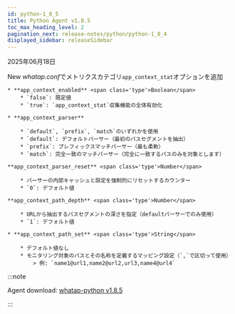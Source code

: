 ```yaml
---
id: python-1_8_5
title: Python Agent v1.8.5
toc_max_heading_level: 2
pagination_next: release-notes/python/python-1_8_4
displayed_sidebar: releaseSidebar
---
```


2025年06月18日

<Status priority='1'>New</Status> *whatap.conf*でメトリクスカテゴリ`app_context_stat`オプションを追加
    
    * **app_context_enabled** <span class='type'>Boolean</span>
        * `false`: 既定値
        * `true`: `app_context_stat`収集機能の全体有効化
    
    * **app_context_parser**

```
    * `default`, `prefix`, `match`のいずれかを使用
    * `default`: デフォルトパーサー（最初のパスセグメントを抽出）
    * `prefix`: プレフィックスマッチパーサー（最も柔軟）
    * `match`: 完全一致のマッチパーサー（完全に一致するパスのみを対象とします）

**app_context_parser_reset** <span class='type'>Number</span>

    * パーサーの内部キャッシュと設定を強制的にリセットするカウンター
    * `0`: デフォルト値

**app_context_path_depth** <span class='type'>Number</span>

    * URLから抽出するパスセグメントの深さを指定（defaultパーサーでのみ使用）
    * `1`: デフォルト値

* **app_context_path_set** <span class='type'>String</span>

    * デフォルト値なし
    * モニタリング対象のパスとその名称を定義するマッピング設定（`,`で区切って使用）
        > 例: `name1@url1,name2@url2,url3,name4@url4`
```

:::note

Agent download: [whatap-python v1.8.5](https://pypi.org/project/whatap-python/1.8.5/)

:::
